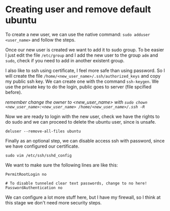 
<SEO title="Creating user and remove default ubuntu" />

# Creating user and remove default ubuntu
To create a new user, we can use the native command: `sudo adduser <user_name>` and follow the steps.

Once our new user is created we want to add it to sudo group. To be easier I just edit the file `/etc/group` and I add the new user to the group `adm` and `sudo`, check if you need to add in another existent group.

I also like to ssh using certificate, I feel more safe than using password. So I will create the file `/home/<new_user_name>/.ssh/authorized_keys` and copy my public ssh key. We can create one with the command `ssh-keygen`. We use the private key to do the login, public goes to server (file spcified before).

*remember change the owner to <new_user_name> with `sudo chown <new_user_name>:<new_user_name> /home/<new_user_name>/.ssh -R`*

Now we are ready to login with the new user, check we have the rights to do sudo and we can proceed to delete the ubuntu user, since is unsafe.

`deluser --remove-all-files ubuntu`

Finally as an optional step, we can disable access ssh with password, since we have configured our certificate.

`sudo vim /etc/ssh/sshd_config`

We want to make sure the following lines are like this:
```
PermitRootLogin no

# To disable tunneled clear text passwords, change to no here!
PasswordAuthentication no
```

We can configure a lot more stuff here, but I have my firewall, so I think at this stage we don't need more security steps.
